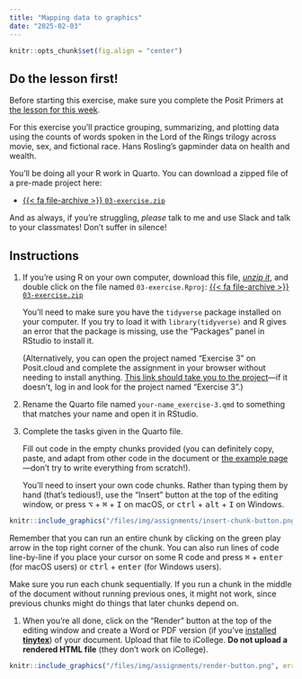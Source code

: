 ```yaml
---
title: "Mapping data to graphics"
date: "2025-02-03"
---
```


```r
knitr::opts_chunk$set(fig.align = "center")
```

::: {.callout-important}
## Do the lesson first!

Before starting this exercise, make sure you complete the Posit Primers at [the lesson for this week](/lesson/03-lesson.qmd).
:::

For this exercise you'll practice grouping, summarizing, and plotting data using the counts of words spoken in the Lord of the Rings trilogy across movie, sex, and fictional race. Hans Rosling's gapminder data on health and wealth. 

You'll be doing all your R work in Quarto. You can download a zipped file of a pre-made project here:

- [{{< fa file-archive >}} `03-exercise.zip`](/projects/03-exercise.zip)

And as always, if you're struggling, *please* talk to me and use Slack and talk to your classmates! Don't suffer in silence!


## Instructions

1. If you're using R on your own computer, download this file, [*unzip it*](/resource/unzipping.qmd), and double click on the file named `03-exercise.Rproj`: [{{< fa file-archive >}} `03-exercise.zip`](/projects/03-exercise.zip)

   You'll need to make sure you have the `tidyverse` package installed on your computer. If you try to load it with `library(tidyverse)` and R gives an error that the package is missing, use the "Packages" panel in RStudio to install it.

   (Alternatively, you can open the project named "Exercise 3" on Posit.cloud and complete the assignment in your browser without needing to install anything. [This link should take you to the project](https://posit.cloud/spaces/540349/content/8557008)—if it doesn't, log in and look for the project named "Exercise 3".)

2. Rename the Quarto file named `your-name_exercise-3.qmd` to something that matches your name and open it in RStudio.

3. Complete the tasks given in the Quarto file. 

   Fill out code in the empty chunks provided (you can definitely copy, paste, and adapt from other code in the document or [the example page](/example/03-example.qmd)—don't try to write everything from scratch!).

   You'll need to insert your own code chunks. Rather than typing them by hand (that's tedious!), use the "Insert" button at the top of the editing window, or press  <kbd>⌥</kbd> + <kbd>⌘</kbd> + <kbd>I</kbd> on macOS, or <kbd>ctrl</kbd> + <kbd>alt</kbd> + <kbd>I</kbd> on Windows.

```r
knitr::include_graphics("/files/img/assignments/insert-chunk-button.png", error = FALSE)
```

   Remember that you can run an entire chunk by clicking on the green play arrow in the top right corner of the chunk. You can also run lines of code line-by-line if you place your cursor on some R code and press <kbd>⌘</kbd> + <kbd>enter</kbd> (for macOS users) or <kbd>ctrl</kbd> + <kbd>enter</kbd> (for Windows users).

   Make sure you run each chunk sequentially. If you run a chunk in the middle of the document without running previous ones, it might not work, since previous chunks might do things that later chunks depend on.

1. When you're all done, click on the "Render" button at the top of the editing window and create a Word or PDF version (if you've [installed **tinytex**](/resource/install.qmd#install-tinytex)) of your document. Upload that file to iCollege. **Do not upload a rendered HTML file** (they don't work on iCollege).

```r
knitr::include_graphics("/files/img/assignments/render-button.png", error = FALSE)
```
